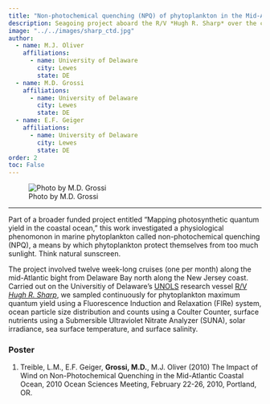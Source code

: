 ```yaml
---
title: "Non-photochemical quenching (NPQ) of phytoplankton in the Mid-Atlantic coastal ocean"
description: Seagoing project aboard the R/V *Hugh R. Sharp* over the course of 12 months <br> 2008-2009
image: "../../images/sharp_ctd.jpg"
author:
  - name: M.J. Oliver
    affiliations:
      - name: University of Delaware
        city: Lewes
        state: DE
  - name: M.D. Grossi
    affiliations:
      - name: University of Delaware
        city: Lewes
        state: DE
  - name: E.F. Geiger
    affiliations:
      - name: University of Delaware
        city: Lewes
        state: DE
order: 2
toc: False
---
```


![Photo by M.D. Grossi](../../images/sharp_ctd.jpg)

***

Part of a broader funded project entitled "Mapping photosynthetic quantum yield in the coastal ocean," this work investigated a physiological phenomonon in marine phytoplankton called non-photochemical quenching (NPQ), a means by which phytoplankton protect themselves from too much sunlight. Think natural sunscreen.

The project involved twelve week-long cruises (one per month) along the mid-Atlantic bight from Delaware Bay north along the New Jersey coast. Carried out on the Universitiy of Delaware's [UNOLS](https://www.unols.org/){target="_blank"} research vessel [R/V *Hugh R. Sharp*](https://www.udel.edu/content/dam/udelImages/ceoe/documents/marine-operations/rvSharp-Overview-Jan-2018_long.pdf){target="_blank"}, we sampled continuously for phytoplankton maximum quantum yield using a Fluorescence Induction and Relaxation (FIRe) system, ocean particle size distribution and counts using a Coulter Counter, surface nutrients using a Submersible Ultraviolet Nitrate Analyzer (SUNA), solar irradiance, sea surface temperature, and surface salinity.

### Poster

1. Treible, L.M., E.F. Geiger, **Grossi, M.D.**, M.J. Oliver (2010) The Impact of Wind on Non-Photochemical Quenching in the Mid-Atlantic Coastal Ocean, 2010 Ocean Sciences Meeting, February 22-26, 2010, Portland, OR.